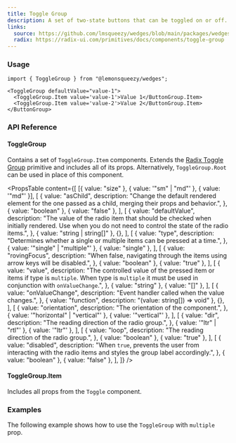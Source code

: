 ```yaml
---
title: Toggle Group
description: A set of two-state buttons that can be toggled on or off.
links:
  source: https://github.com/lmsqueezy/wedges/blob/main/packages/wedges/src/components/ToggleGroup/ToggleGroup.tsx
  radix: https://radix-ui.com/primitives/docs/components/toggle-group
---
```


<PreviewComponent name="toggle-group/preview" />

### Usage

```tsx
import { ToggleGroup } from "@lemonsqueezy/wedges";
```

```tsx showLineNumbers
<ToggleGroup defaultValue="value-1">
  <ToggleGroup.Item value='value-1'>Value 1</ButtonGroup.Item>
  <ToggleGroup.Item value='value-2'>Value 2</ButtonGroup.Item>
</ButtonGroup>
```

### API Reference

#### ToggleGroup

Contains a set of `ToggleGroup.Item` components. Extends the <a href="https://www.radix-ui.com/primitives/docs/components/toggle-group" rel="nofollow noreferrer" target="_blank">Radix Toggle Group</a> primitive and includes all of its props. Alternatively, `ToggleGroup.Root` can be used in place of this component.

<PropsTable
  content={[
    [{ value: "size" }, { value: '"sm" | "md"' }, { value: '"md"' }],
    [
      {
        value: "asChild",
        description:
          "Change the default rendered element for the one passed as a child, merging their props and behavior.",
      },
      { value: "boolean" },
      { value: "false" },
    ],
    [
      {
        value: "defaultValue",
        description:
          "The value of the radio item that should be checked when initially rendered. Use when you do not need to control the state of the radio items.",
      },
      { value: "string | string[]" },
      {},
    ],
    [
      {
        value: "type",
        description: "Determines whether a single or multiple items can be pressed at a time.",
      },
      { value: '"single" | "multiple"' },
      { value: "single" },
    ],
    [
      {
        value: "rovingFocus",
        description: "When false, navigating through the items using arrow keys will be disabled.",
      },
      { value: "boolean" },
      { value: "true" },
    ],
    [
      {
        value: "value",
        description:
          "The controlled value of the pressed item or items if type is `multiple`. When type is `multiple` it must be used in conjunction with `onValueChange`.",
      },
      { value: "string" },
      { value: "[]" },
    ],
    [
      {
        value: "onValueChange",
        description: "Event handler called when the value changes.",
      },
      { value: "function", description: "(value: string[]) => void" },
      {},
    ],
    [
      {
        value: "orientation",
        description: "The orientation of the component.",
      },
      { value: '"horizontal" | "vertical"' },
      { value: '"vertical"' },
    ],
    [
      {
        value: "dir",
        description: "The reading direction of the radio group.",
      },
      { value: '"ltr" | "rtl"' },
      { value: '"ltr"' },
    ],
    [
      {
        value: "loop",
        description: "The reading direction of the radio group.",
      },
      { value: "boolean" },
      { value: "true" },
    ],
    [
      {
        value: "disabled",
        description:
          "When `true`, prevents the user from interacting with the radio items and styles the group label accordingly.",
      },
      { value: "boolean" },
      { value: "false" },
    ],
  ]}
/>

#### ToggleGroup.Item

Includes all props from the `Toggle` component.

### Examples

<PreviewComponent name="toggle-group/example-1" />

The following example shows how to use the `ToggleGroup` with `multiple` prop.

<PreviewComponent name="toggle-group/example-2" />
